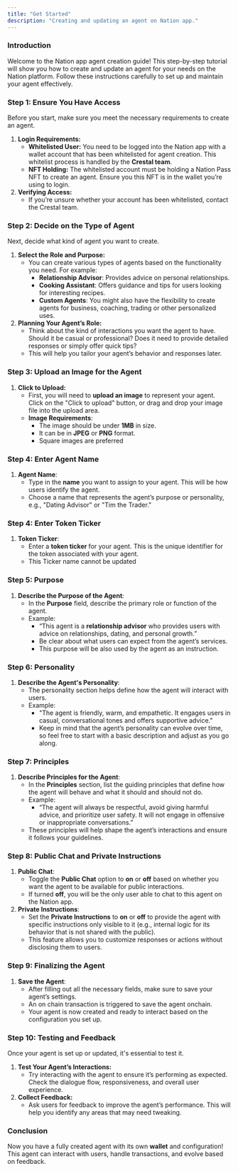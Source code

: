 ```yaml
---
title: "Get Started"
description: "Creating and updating an agent on Nation app."
---
```


### **Introduction**

Welcome to the Nation app agent creation guide\! This step-by-step tutorial will show you how to create and update an agent for your needs on the Nation platform. Follow these instructions carefully to set up and maintain your agent effectively.

### **Step 1: Ensure You Have Access**

Before you start, make sure you meet the necessary requirements to create an agent.

1. **Login Requirements:**
   - **Whitelisted User:** You need to be logged into the Nation app with a wallet account that has been whitelisted for agent creation. This whitelist process is handled by the **Crestal team**.
   - **NFT Holding:** The whitelisted account must be holding a Nation Pass NFT to create an agent. Ensure you this NFT is in the wallet you’re using to login.
2. **Verifying Access:**
   - If you’re unsure whether your account has been whitelisted, contact the Crestal team.

### **Step 2: Decide on the Type of Agent**

Next, decide what kind of agent you want to create.

1. **Select the Role and Purpose:**
   - You can create various types of agents based on the functionality you need. For example:
     - **Relationship Advisor**: Provides advice on personal relationships.
     - **Cooking Assistant**: Offers guidance and tips for users looking for interesting recipes.
     - **Custom Agents**: You might also have the flexibility to create agents for business, coaching, trading or other personalized uses.
2. **Planning Your Agent’s Role:**
   - Think about the kind of interactions you want the agent to have. Should it be casual or professional? Does it need to provide detailed responses or simply offer quick tips?
   - This will help you tailor your agent’s behavior and responses later.

### **Step 3: Upload an Image for the Agent**

1. **Click to Upload:**
   - First, you will need to **upload an image** to represent your agent. Click on the "Click to upload" button, or drag and drop your image file into the upload area.
   - **Image Requirements**:
     - The image should be under **1MB** in size.
     - It can be in **JPEG** or **PNG** format.
     - Square images are preferred

### **Step 4: Enter Agent Name**

1. **Agent Name**:
   - Type in the **name** you want to assign to your agent. This will be how users identify the agent.
   - Choose a name that represents the agent’s purpose or personality, e.g., "Dating Advisor" or "Tim the Trader."

### **Step 4: Enter Token Ticker**

1. **Token Ticker**:
   - Enter a **token ticker** for your agent. This is the unique identifier for the token associated with your agent.
   - This Ticker name cannot be updated

### **Step 5: Purpose**

1. **Describe the Purpose of the Agent**:
   - In the **Purpose** field, describe the primary role or function of the agent.
   - Example:
     - “This agent is a **relationship advisor** who provides users with advice on relationships, dating, and personal growth.”
     - Be clear about what users can expect from the agent’s services.
     - This purpose will be also used by the agent as an instruction.

### **Step 6: Personality**

1. **Describe the Agent's Personality**:
   - The personality section helps define how the agent will interact with users.
   - Example:
     - "The agent is friendly, warm, and empathetic. It engages users in casual, conversational tones and offers supportive advice."
     - Keep in mind that the agent’s personality can evolve over time, so feel free to start with a basic description and adjust as you go along.

### **Step 7: Principles**

1. **Describe Principles for the Agent**:
   - In the **Principles** section, list the guiding principles that define how the agent will behave and what it should and should not do.
   - Example:
     - “The agent will always be respectful, avoid giving harmful advice, and prioritize user safety. It will not engage in offensive or inappropriate conversations.”
   - These principles will help shape the agent’s interactions and ensure it follows your guidelines.

### **Step 8: Public Chat and Private Instructions**

1. **Public Chat**:
   - Toggle the **Public Chat** option to **on** or **off** based on whether you want the agent to be available for public interactions.
   - If turned **off**,  you will be the only user able to chat to this agent on the Nation app.
2. **Private Instructions**:
   - Set the **Private Instructions** to **on** or **off** to provide the agent with specific instructions only visible to it (e.g., internal logic for its behavior that is not shared with the public).
   - This feature allows you to customize responses or actions without disclosing them to users.

### **Step 9: Finalizing the Agent**

1. **Save the Agent**:
   - After filling out all the necessary fields, make sure to save your agent’s settings.
   - An on chain transaction is triggered to save the agent onchain.
   - Your agent is now created and ready to interact based on the configuration you set up.

### **Step 10: Testing and Feedback**

Once your agent is set up or updated, it's essential to test it.

1. **Test Your Agent’s Interactions:**
   - Try interacting with the agent to ensure it’s performing as expected. Check the dialogue flow, responsiveness, and overall user experience.
2. **Collect Feedback:**
   - Ask users for feedback to improve the agent’s performance. This will help you identify any areas that may need tweaking.

### **Conclusion**

Now you have a fully created agent with its own **wallet** and configuration\! This agent can interact with users, handle transactions, and evolve based on feedback.